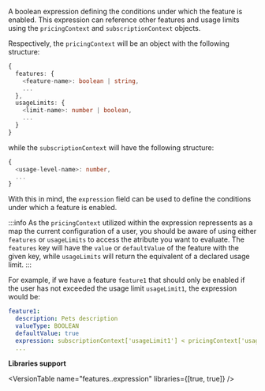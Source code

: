 
A boolean expression defining the conditions under which the feature is enabled. This expression can reference other features and usage limits using the `pricingContext` and `subscriptionContext` objects.

Respectively, the `pricingContext` will be an object with the following structure:
```typescript
{
  features: {
    <feature-name>: boolean | string,
    ...
  },
  usageLimits: {
    <limit-name>: number | boolean,
    ...
  }
}
```

while the `subscriptionContext` will have the following structure:

```typescript
{
  <usage-level-name>: number,
  ...
}
```

With this in mind, the `expression` field can be used to define the conditions under which a feature is enabled.

:::info
As the `pricingContext` utilized within the expression repressents as a map the current configuration of a user, you should be aware of using either `features` or `usageLimits` to access the atribute you want to evaluate. The `features` key will have the `value` or `defaultValue` of the feature with the given key, while `usageLimits` will return the equivalent of a declared usage limit.
:::

For example, if we have a feature `feature1` that should only be enabled if the user has not exceeded the usage limit `usageLimit1`, the expression would be:

```yaml
feature1:
  description: Pets description
  valueType: BOOLEAN
  defaultValue: true
  expression: subscriptionContext['usageLimit1'] < pricingContext['usageLimits']['usageLimit1']
  ...
```

**Libraries support**

<VersionTable name="features.<name>.expression" libraries={[true, true]} />
